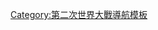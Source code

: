 {{Navbox
|name = 義大利佔領區
|bodyclass = hlist
|title = [[義大利王國 (1861年－1946年)|{{black|義大利帝國}}]]在[[第二次世界大战|{{black|第二次世界大戰}}]]中的佔領區域
|state = {{{state|autocollapse}}}
|image = [[File:Flag_of Italy (1861-1946) crowned.svg|100px|National Insignia of Italy]]
|titlestyle = background:#c3c3c3;
|basestyle = background:#d7d7d7;

|group1 = 佔領區域
|list1  = 
* [[阿尔巴尼亚意占时期|阿爾巴尼亞]]
* [[第二次世界大戰義大利軍事佔領法國|法國]]
** {{tsl|en|Italian occupation of Corsica|科西嘉義佔時期|科西嘉}}
* [[希臘國|希臘]]
* [[摩纳哥历史#20世纪|摩納哥]]
* {{tsl|en|Province of Ljubljana|盧布爾雅那省|斯洛文尼亞}}
* 西班牙
** {{tsl|en|Italian occupation of Majorca|馬略卡島義佔時期|馬略卡島}}
* [[南斯拉夫抵抗運動|南斯拉夫]]
** [[克羅埃西亞獨立國|克羅地亞獨立國]]
** {{tsl|en|Governorate of Dalmatia|達爾馬提亞省 (義大利王國)|達爾馬提亞}}
** {{tsl|en|Italian governorate of Montenegro|黑山省|黑山}}

| group2 = 海外殖民
| list2  =
* 中國 
** [[天津意租界|天津]]
* [[意属东非|意屬東非]]
* [[意属利比亚]]
}}<noinclude>

{{collapsible option|state=collapsed}}
[[Category:第二次世界大戰導航模板]]
</noinclude>